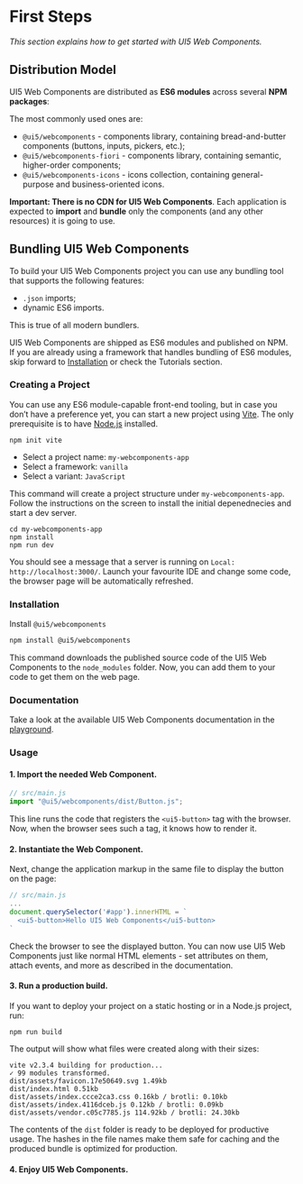 
<Meta title="Docs/Getting started/First steps" />

# First Steps

*This section explains how to get started with UI5 Web Components.*

## Distribution Model

UI5 Web Components are distributed as **ES6 modules** across several **NPM packages**:

The most commonly used ones are:
 - `@ui5/webcomponents` - components library, containing bread-and-butter components (buttons, inputs, pickers, etc.);
 - `@ui5/webcomponents-fiori` - components library, containing semantic, higher-order components;
 - `@ui5/webcomponents-icons` - icons collection, containing general-purpose and business-oriented icons.

**Important: There is no CDN for UI5 Web Components**. Each application is expected to **import** and **bundle** only the components (and any other resources) it is going to use.

## Bundling UI5 Web Components

To build your UI5 Web Components project you can use any bundling tool that supports the following features:
 - `.json` imports;
 - dynamic ES6 imports.

This is true of all modern bundlers.  

UI5 Web Components are shipped as ES6 modules and published on NPM. If you are already using a framework that handles bundling of ES6 modules, skip forward to [Installation](#installation) or check the Tutorials section.

### Creating a Project

You can use any ES6 module-capable front-end tooling, but in case you don’t have a preference yet, you can start a new project using [Vite](https://vitejs.dev). The only prerequisite is to have [Node.js](https://nodejs.org/) installed.

```console
npm init vite
```

- Select a project name: `my-webcomponents-app`
- Select a framework: `vanilla`
- Select a variant: `JavaScript`

This command will create a project structure under `my-webcomponents-app`. Follow the instructions on the screen to install the initial depenednecies and start a dev server.

```
cd my-webcomponents-app
npm install
npm run dev​
```

You should see a message that a server is running on `Local: http://localhost:3000/`. Launch your favourite IDE and change some code, the browser page will be automatically refreshed.

### Installation

<a name="installation"></a>

Install ```@ui5/webcomponents```

```bash
npm install @ui5/webcomponents
```

This command downloads the published source code of the UI5 Web Components to the `node_modules` folder. Now, you can add them to your code to get them on the web page.

### Documentation

Take a look at the available UI5 Web Components documentation in the [playground](https://sap.github.io/ui5-webcomponents/playground).

### Usage

#### 1. Import the needed Web Component.

```js
// src/main.js
import "@ui5/webcomponents/dist/Button.js";
```

This line runs the code that registers the `<ui5-button>` tag with the browser. Now, when the browser sees such a tag, it knows how to render it.

#### 2. Instantiate the Web Component.

Next, change the application markup in the same file to display the button on the page:
```js
// src/main.js
...
document.querySelector('#app').innerHTML = `
  <ui5-button>Hello UI5 Web Components</ui5-button>
`
```

Check the browser to see the displayed button. You can now use UI5 Web Components just like normal HTML elements - set attributes on them, attach events, and more as described in the documentation.

#### 3. Run a production build.

If you want to deploy your project on a static hosting or in a Node.js project, run:

```console
npm run build
```

The output will show what files were created along with their sizes:

```console
vite v2.3.4 building for production...
✓ 99 modules transformed.
dist/assets/favicon.17e50649.svg 1.49kb
dist/index.html 0.51kb
dist/assets/index.ccce2ca3.css 0.16kb / brotli: 0.10kb
dist/assets/index.4116dceb.js 0.12kb / brotli: 0.09kb
dist/assets/vendor.c05c7785.js 114.92kb / brotli: 24.30kb
```

The contents of the `dist` folder is ready to be deployed for productive usage. The hashes in the file names make them safe for caching and the produced bundle is optimized for production.

#### 4. Enjoy UI5 Web Components.

<Footer />